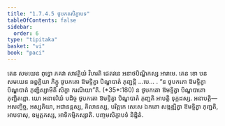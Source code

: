 ```yaml
---
title: "1.7.4.5 ថូបកតសិក្ខាបទ"
tableOfContents: false
sidebar:
  order: 6
type: "tipitaka"
basket: "vi"
book: "paci"
---
```



<DynamicBreadcrumb />

<Division number="610" book="paci">

<Paragraph number="1855" book="paci">
តេន សមយេន ពុទ្ធោ ភគវា សាវត្ថិយំ វិហរតិ ជេតវនេ អនាថបិណ្ឌិកស្ស អារាមេ. តេន ខោ បន សមយេន ឆព្ពគ្គិយា ភិក្ខូ ថូបកតោ ឱមទ្ទិត្វា បិណ្ឌបាតំ ភុញ្ជន្តិ …បេ… .
</Paragraph>

<Paragraph number="1856" book="paci">
<Emphasis>“ន ថូបកតោ ឱមទ្ទិត្វា បិណ្ឌបាតំ ភុញ្ជិស្សាមីតិ សិក្ខា ករណីយា”</Emphasis>តិ. (*35*:<Emphasis>180</Emphasis>)
</Paragraph>

<Paragraph number="1857" book="paci">
ន ថូបកតោ ឱមទ្ទិត្វា បិណ្ឌបាតោ ភុញ្ជិតព្ពោ. យោ អនាទរិយំ បដិច្ច ថូបកតោ ឱមទ្ទិត្វា បិណ្ឌបាតំ ភុញ្ជតិ អាបត្តិ ទុក្កដស្ស.
</Paragraph>

<Paragraph number="1858" book="paci">
អនាបត្តិ— អសញ្ចិច្ច, អស្សតិយា, អជានន្តស្ស, គិលានស្ស, បរិត្តកេ សេសេ ឯកតោ សង្កឌ្ឍិត្វា ឱមទ្ទិត្វា ភុញ្ជតិ, អាបទាសុ, ឧម្មត្តកស្ស, អាទិកម្មិកស្សាតិ.

</Paragraph>
</Division>

<Paragraph number="1859" type="center" book="paci">
បញ្ចមសិក្ខាបទំ និដ្ឋិតំ.
</Paragraph>
